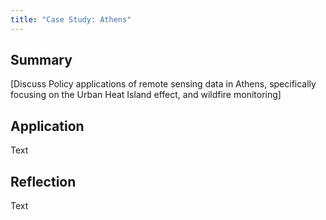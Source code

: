 ```yaml
---
title: "Case Study: Athens"
---
```


## Summary

\[Discuss Policy applications of remote sensing data in Athens, specifically focusing on the Urban Heat Island effect, and wildfire monitoring\]

## Application

Text

## Reflection

Text
